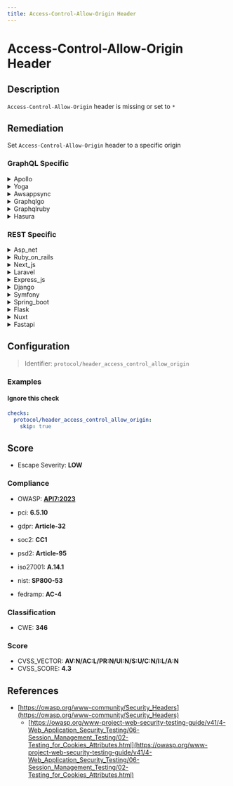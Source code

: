 ```yaml
---
title: Access-Control-Allow-Origin Header
---
```


# Access-Control-Allow-Origin Header

## Description

`Access-Control-Allow-Origin` header is missing or set to `*`

## Remediation

Set `Access-Control-Allow-Origin` header to a specific origin


### GraphQL Specific

<details>
    <summary>Apollo</summary>

To remediate the 'Access-Control-Allow-Origin' header issue in the Apollo framework, ensure that the Apollo Server is configured to set the appropriate CORS policies. This can be achieved by using the 'cors' option in the Apollo Server constructor, where you can specify the domains allowed to access your GraphQL endpoint. For example, to allow requests from 'https://example.com', you would set the 'cors' option to '{ origin: 'https://example.com' }'. If you need to allow multiple domains or use more complex rules, you can provide a function to the 'origin' option to dynamically determine the allowed origin based on the incoming request. Always restrict the 'Access-Control-Allow-Origin' header to the specific domains that should have access, and avoid using the wildcard '*' in a production environment as it allows any domain to send requests.

</details>

<details>
    <summary>Yoga</summary>

To remediate the 'Access-Control-Allow-Origin' header issue in the Yoga framework engine, ensure that the CORS policy is configured properly. Set the 'Access-Control-Allow-Origin' header to the specific origins that should be allowed to access the resources, rather than using a wildcard '*'. This can be done by modifying the CORS configuration in the Yoga server setup to include only trusted domains, or by implementing a more dynamic approach that checks the origin against a whitelist before setting the header. Additionally, consider using credentials with CORS if authentication is required, and ensure that the 'Access-Control-Allow-Credentials' header is set to 'true' only for trusted origins.

</details>

<details>
    <summary>Awsappsync</summary>

To remediate the 'Access-Control-Allow-Origin' header issue in AWS AppSync, ensure that the CORS configuration for your GraphQL API is correctly set. In the AWS AppSync console, navigate to your API settings and under the 'Default Settings' section, specify the domains that are allowed to access your API by setting the 'Access-Control-Allow-Origin' header. Use a specific domain or a wildcard to define the allowed origins. Additionally, review and adjust other CORS headers such as 'Access-Control-Allow-Headers' and 'Access-Control-Allow-Methods' to control the allowed headers and HTTP methods for cross-origin requests. Always follow the principle of least privilege, granting only necessary permissions to minimize security risks.

</details>

<details>
    <summary>Graphqlgo</summary>

To remediate the Access-Control-Allow-Origin header issue in a GraphQL Go framework engine, ensure that the server only allows specific trusted domains to access your resources. Implement a middleware that checks the Origin header against a whitelist of allowed domains before setting the Access-Control-Allow-Origin header accordingly. Avoid using the wildcard '*' in production environments as it allows any domain to access your resources. Additionally, consider using a library or framework feature that supports CORS configuration to manage these headers more effectively.

</details>

<details>
    <summary>Graphqlruby</summary>

To remediate the 'Access-Control-Allow-Origin' header issue in a GraphQL Ruby framework engine, ensure that the CORS policy is configured correctly. Use the 'rack-cors' middleware or a similar CORS handling library to define which origins are allowed to access your GraphQL API. Set up a strict policy that only permits specific domains and ensure that credentials are handled securely if allowed. Regularly review and update the CORS policy to adapt to changes in your application's consumption patterns.

</details>

<details>
    <summary>Hasura</summary>

Configure the 'Access-Control-Allow-Origin' header in the Hasura engine's settings to specify a whitelist of origins that are permitted to access the resources. Ensure that the header is not set to '*', which would allow any domain to access your resources, and instead define explicit URIs that need access. This can be done by modifying the 'HASURA_GRAPHQL_CORS_DOMAIN' environment variable or through custom middleware if you're using Hasura with a proxy server.

</details>


### REST Specific

<details>
    <summary>Asp_net</summary>

In the ASP.NET framework, ensure that the 'Access-Control-Allow-Origin' header is properly set in the web.config file or directly in the response headers to specify allowed domains, rather than using '*' which allows any domain.

</details>

<details>
    <summary>Ruby_on_rails</summary>

In Ruby on Rails, ensure that the 'Access-Control-Allow-Origin' header is set correctly in your responses. Use the 'rack-cors' gem for handling Cross-Origin Resource Sharing (CORS), and configure it to specify allowed origins. Avoid setting the header to '*', which allows any domain to access your resources, and instead define a whitelist of domains that are permitted to make requests to your application.

</details>

<details>
    <summary>Next_js</summary>

In Next.js, ensure that API routes or pages sending responses set the 'Access-Control-Allow-Origin' header appropriately. Use the Next.js API middleware to intercept outgoing responses and conditionally set the header to specific origins or handle CORS policy more comprehensively with a package like 'nextjs-cors'.

</details>

<details>
    <summary>Laravel</summary>

In Laravel, ensure that your routes or controllers that serve API responses include the 'Access-Control-Allow-Origin' header with the appropriate domain. You can do this by using middleware to set the header or by manually adding the header to the response. For example, use `->header('Access-Control-Allow-Origin', 'http://example.com')` to set the header for a specific domain or handle CORS globally with a middleware that conditionally sets the header based on the request origin.

</details>

<details>
    <summary>Express_js</summary>

In Express.js, ensure that the 'Access-Control-Allow-Origin' header is set to the specific origin(s) that should be allowed to access the resource, rather than '*' for unrestricted access. Use middleware such as 'cors' to configure this header properly. For example: `app.use(cors({ origin: 'https://example.com' }));` where 'https://example.com' is the allowed origin.

</details>

<details>
    <summary>Django</summary>

In Django, ensure that the 'Access-Control-Allow-Origin' header is properly set by using the 'CORS_ORIGIN_WHITELIST' setting in the 'django-cors-headers' library. Configure it with a list of allowed domains to restrict cross-origin access to trusted sources.

</details>

<details>
    <summary>Symfony</summary>

In Symfony, ensure that the 'Access-Control-Allow-Origin' header is properly set by using the 'nelmio_cors' bundle or by manually configuring the 'Response' object's headers to specify the allowed origins. Avoid using '*' for sensitive resources to prevent Cross-Origin Resource Sharing (CORS) vulnerabilities.

</details>

<details>
    <summary>Spring_boot</summary>

In Spring Boot, configure CORS globally by extending the `WebMvcConfigurer` and overriding the `addCorsMappings` method, or use `@CrossOrigin` annotations on individual controllers or handler methods to specify allowed origins. Avoid setting `Access-Control-Allow-Origin` to `*` in production.

</details>

<details>
    <summary>Flask</summary>

In Flask, set the 'Access-Control-Allow-Origin' header to the specific origin domain instead of '*' or use Flask-CORS extension to handle CORS with more granularity.

</details>

<details>
    <summary>Nuxt</summary>

Ensure that the server-side application sets the 'Access-Control-Allow-Origin' header to the specific origins that should be allowed to access the resources, rather than using '*' which allows any domain to access your resources. In Nuxt.js, you can configure this in your server middleware or by using modules like '@nuxtjs/proxy' for development and setting proper CORS headers in your production environment.

</details>

<details>
    <summary>Fastapi</summary>

In FastAPI, ensure that the CORS (Cross-Origin Resource Sharing) middleware is properly configured. Use the `CORSMiddleware` and specify the `allow_origins` parameter with a list of allowed domains instead of using `*`. For example, `app.add_middleware(CORSMiddleware, allow_origins=['https://example.com'], allow_credentials=True, allow_methods=['*'], allow_headers=['*'])`. This will restrict cross-origin requests to the specified domains and mitigate potential security risks associated with the `Access-Control-Allow-Origin` header.

</details>

## Configuration

> Identifier: `protocol/header_access_control_allow_origin`



### Examples



#### Ignore this check

```yaml
checks:
  protocol/header_access_control_allow_origin:
    skip: true
```




## Score

- Escape Severity: **<span className="low-severity">LOW</span>**

### Compliance

- OWASP: **[API7:2023](https://github.com/OWASP/API-Security/blob/master/editions/2023/en/0xa7-server-side-request-forgery.md)**

- pci: **6.5.10**
- gdpr: **Article-32**
- soc2: **CC1**
- psd2: **Article-95**
- iso27001: **A.14.1**
- nist: **SP800-53**
- fedramp: **AC-4**

### Classification

- CWE: **346**




### Score

- CVSS_VECTOR: **AV:N/AC:L/PR:N/UI:N/S:U/C:N/I:L/A:N**
- CVSS_SCORE: **4.3**

## References

- [https://owasp.org/www-community/Security_Headers](https://owasp.org/www-community/Security_Headers)
  - [https://owasp.org/www-project-web-security-testing-guide/v41/4-Web_Application_Security_Testing/06-Session_Management_Testing/02-Testing_for_Cookies_Attributes.html](https://owasp.org/www-project-web-security-testing-guide/v41/4-Web_Application_Security_Testing/06-Session_Management_Testing/02-Testing_for_Cookies_Attributes.html)
  